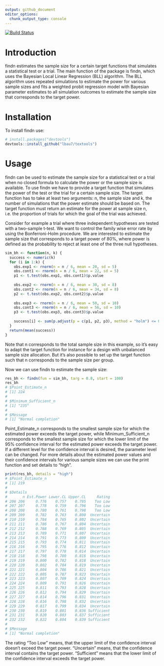 ```yaml
---
output: github_document
editor_options: 
  chunk_output_type: console
---
```


<!-- README.md is generated from README.Rmd. -->

[![Build Status](https://travis-ci.com/lbau7/findn.svg?branch=master)](https://travis-ci.com/lbau7/findn)

# Introduction

findn estimates the sample size for a certain target functions that simulates a statistical test or a trial. The main function of the package is findn, which uses the Bayesian Local Linear Regression (BLL) algorithm. The BLL algorithm uses repeated simulations to estimate the power for various sample sizes and fits a weighted probit regression model with Bayesian parameter estimates to all simulation outcomes to estimate the sample size that corresponds to the target power.

# Installation

To install findn use:

```r
# install.packages("devtools")
devtools::install_github("lbau7/textools")
```

# Usage

findn can be used to estimate the sample size for a statistical test or a trial when no closed formula to calculate the power or the sample size is available. To use findn we have to provide a target function that simulates the power of the test or the trial for a certain sample size. The target function has to take at least two arguments: n, the sample size and k, the number of simulations that the power estimate should be based on. The target function must return an estimate for the power at sample size n, i.e. the proportion of trials for which the goal of the trial was achieved. 

Consider for example a trial where three independent hypotheses are tested with a two-sample t-test. We want to control the family wise error rate by using the Bonferroni-Holm procedure. We are interested to estimate the sample size that corresponds to a target power of 80%, where power is defined as the probability to reject at least one of the three null hypotheses.

```r
sim_bh <- function(n, k) {
  success <- numeric(k)
  for (i in 1:k) {
    obs.exp1 <- rnorm(n = n / 6, mean = 20, sd = 5)
    obs.cont1 <- rnorm(n = n / 6, mean = 22, sd = 5)
    p1 <- t.test(obs.exp1, obs.cont1)$p.value
    
    obs.exp2 <- rnorm(n = n / 6, mean = 30, sd = 8)
    obs.cont2 <- rnorm(n = n / 6, mean = 34, sd = 8)
    p2 <- t.test(obs.exp2, obs.cont2)$p.value
    
    obs.exp3 <- rnorm(n = n / 6, mean = 50, sd = 10)
    obs.cont3 <- rnorm(n = n / 6, mean = 56, sd = 10)
    p3 <- t.test(obs.exp3, obs.cont3)$p.value
    
    success[i] <- sum(p.adjust(p = c(p1, p2, p3), method = "holm") <= 0.05) > 0
  }
  return(mean(success))
}
```

Note that n corresponds to the total sample size in this example, so it's easy to adapt the target function for instance for a design with unbalanced sample size allocation. But it's also possible to set up the target function such that n corresponds to the sample size per group. 

Now we can use findn to estimate the sample size:

```r
res_bh <- findn(fun = sim_bh, targ = 0.8, start = 100)
res_bh
# $Point_Estimate_n
# [1] 224
# 
# $Minimum_Sufficient_n
# [1] "235"
# 
# $Message
# [1] "Normal completion"
```
Point\_Estimate\_n corresponds to the smallest sample size for which the estimated power exceeds the target power, while Minimum\_Sufficient\_n corresponds to the smallest sample size for which the lower limit of the 95% confidence interval for the estimated power exceeds the target power. If a different level for the confidence interval is desired, the parameter level can be changed. For more details about the estimated power values and their confidence intervals for various sample sizes we can use the print function and set details to "high".

```r
print(res_bh, details = "high")
# $Point_Estimate_n
# [1] 219
# 
# $Details
#       n Est.Power Lower.CL Upper.CL     Rating
# 206 206     0.776    0.757    0.795    Too Low
# 207 207     0.778    0.759    0.796    Too Low
# 208 208     0.780    0.761    0.798    Too Low
# 209 209     0.782    0.763    0.800  Uncertain
# 210 210     0.784    0.765    0.802  Uncertain
# 211 211     0.786    0.767    0.804  Uncertain
# 212 212     0.788    0.769    0.805  Uncertain
# 213 213     0.789    0.771    0.807  Uncertain
# 214 214     0.791    0.773    0.809  Uncertain
# 215 215     0.793    0.774    0.811  Uncertain
# 216 216     0.795    0.776    0.812  Uncertain
# 217 217     0.797    0.778    0.814  Uncertain
# 218 218     0.798    0.780    0.816  Uncertain
# 219 219     0.800    0.782    0.818  Uncertain
# 220 220     0.802    0.784    0.819  Uncertain
# 221 221     0.804    0.786    0.821  Uncertain
# 222 222     0.805    0.787    0.823  Uncertain
# 223 223     0.807    0.789    0.824  Uncertain
# 224 224     0.809    0.791    0.826  Uncertain
# 225 225     0.811    0.793    0.828  Uncertain
# 226 226     0.812    0.794    0.829  Uncertain
# 227 227     0.814    0.796    0.831  Uncertain
# 228 228     0.816    0.798    0.832  Uncertain
# 229 229     0.817    0.799    0.834  Uncertain
# 230 230     0.819    0.801    0.836 Sufficient
# 231 231     0.820    0.803    0.837 Sufficient
# 232 232     0.822    0.804    0.839 Sufficient
# 
# $Message
# [1] "Normal completion"
```

The rating "Too Low" means, that the upper limit of the confidence interval doesn't exceed the target power. "Uncertain" means, that the confidence interval contains the target power. "Sufficient" means that the lower limit of the confidence interval exceeds the target power.
